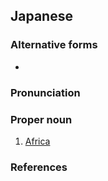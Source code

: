 ==Japanese==
{{wikipedia|lang=ja}}

===Alternative forms===
* {{ja-l|阿弗利加}}

===Pronunciation===
{{ja-pron|acc=h|acc_ref=SMK5}}

===Proper noun===
{{ja-pos|proper}}

# [[Africa]]

===References===
<references/>

{{catlangcode|ja|sort=あふりか|Africa|Continents}}